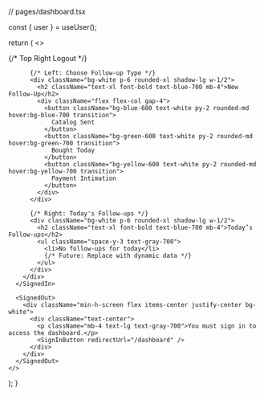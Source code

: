 // pages/dashboard.tsx


  const { user } = useUser();

  return (
    <>
      <SignedIn>
        <div className="min-h-screen bg-gray-100 px-4 py-12 flex items-start justify-between gap-8">
          {/* Top Right Logout */}
          <div className="absolute top-4 right-4">
            <UserButton afterSignOutUrl="/" />
          </div>

          {/* Left: Choose Follow-up Type */}
          <div className="bg-white p-6 rounded-xl shadow-lg w-1/2">
            <h2 className="text-xl font-bold text-blue-700 mb-4">New Follow-Up</h2>
            <div className="flex flex-col gap-4">
              <button className="bg-blue-600 text-white py-2 rounded-md hover:bg-blue-700 transition">
                Catalog Sent
              </button>
              <button className="bg-green-600 text-white py-2 rounded-md hover:bg-green-700 transition">
                Bought Today
              </button>
              <button className="bg-yellow-600 text-white py-2 rounded-md hover:bg-yellow-700 transition">
                Payment Intimation
              </button>
            </div>
          </div>

          {/* Right: Today's Follow-ups */}
          <div className="bg-white p-6 rounded-xl shadow-lg w-1/2">
            <h2 className="text-xl font-bold text-blue-700 mb-4">Today’s Follow-ups</h2>
            <ul className="space-y-3 text-gray-700">
              <li>No follow-ups for today</li>
              {/* Future: Replace with dynamic data */}
            </ul>
          </div>
        </div>
      </SignedIn>

      <SignedOut>
        <div className="min-h-screen flex items-center justify-center bg-white">
          <div className="text-center">
            <p className="mb-4 text-lg text-gray-700">You must sign in to access the dashboard.</p>
            <SignInButton redirectUrl="/dashboard" />
          </div>
        </div>
      </SignedOut>
    </>
  );
}
